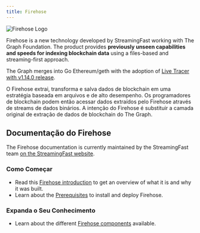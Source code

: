 ```yaml
---
title: Firehose
---
```


![Firehose Logo](/img/firehose-logo.png)

Firehose is a new technology developed by StreamingFast working with The Graph Foundation. The product provides **previously unseen capabilities and speeds for indexing blockchain data** using a files-based and streaming-first approach.

The Graph merges into Go Ethereum/geth with the adoption of [Live Tracer with v1.14.0 release](https://github.com/ethereum/go-ethereum/releases/tag/v1.14.0).

O Firehose extrai, transforma e salva dados de blockchain em uma estratégia baseada em arquivos e de alto desempenho. Os programadores de blockchain podem então acessar dados extraídos pelo Firehose através de streams de dados binários. A intenção do Firehose é substituir a camada original de extração de dados de blockchain do The Graph.

## Documentação do Firehose

The Firehose documentation is currently maintained by the StreamingFast team [on the StreamingFast website](https://firehose.streamingfast.io/).

### Como Começar

- Read this [Firehose introduction](https://firehose.streamingfast.io/introduction/firehose-overview) to get an overview of what it is and why it was built.
- Learn about the [Prerequisites](https://firehose.streamingfast.io/introduction/prerequisites) to install and deploy Firehose.

### Expanda o Seu Conhecimento

- Learn about the different [Firehose components](https://firehose.streamingfast.io/architecture/components) available.

